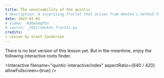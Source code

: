 ```yaml
---
title: The unsolvability of the quintic
# description: A surprising fractal that arises from Newton's method for finding roots of polynomials.
date: 2022-01-01
# video: -RdOwhmqP5s
# source: _2021/newton_fractal.py
credits:
- Lesson by Grant Sanderson
---
```


There is no text version of this lesson yet. But in the meantime, enjoy the following interactive roots finder.

<Interactive
  filename="quintic-interactive/index"
  aspectRatio={640 / 420}
  allowFullscreen={true}
/>